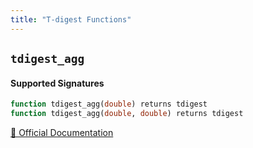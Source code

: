 ```yaml
---
title: "T-digest Functions"
---
```


## `tdigest_agg`

#### Supported Signatures
```sql
function tdigest_agg(double) returns tdigest
function tdigest_agg(double, double) returns tdigest
```
[🔗 Official Documentation](https://trino.io/docs/current/functions/tdigest.html#tdigest_agg)


